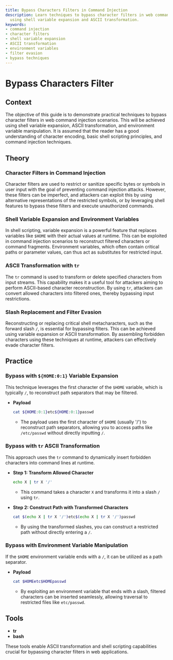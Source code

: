 ```yaml
---
title: Bypass Characters Filters in Command Injection
description: Learn techniques to bypass character filters in web command injection
  using shell variable expansion and ASCII transformation.
keywords:
- command injection
- character filters
- shell variable expansion
- ASCII transformation
- environment variables
- filter evasion
- bypass techniques
---
```


# Bypass Characters Filter

## Context

The objective of this guide is to demonstrate practical techniques to bypass character filters in web command injection scenarios. This will be achieved using shell variable expansion, ASCII transformation, and environment variable manipulation. It is assumed that the reader has a good understanding of character encoding, basic shell scripting principles, and command injection techniques.

## Theory

### Character Filters in Command Injection

Character filters are used to restrict or sanitize specific bytes or symbols in user input with the goal of preventing command injection attacks. However, these filters can be imperfect, and attackers can exploit this by using alternative representations of the restricted symbols, or by leveraging shell features to bypass these filters and execute unauthorized commands.

### Shell Variable Expansion and Environment Variables

In shell scripting, variable expansion is a powerful feature that replaces variables like `$HOME` with their actual values at runtime. This can be exploited in command injection scenarios to reconstruct filtered characters or command fragments. Environment variables, which often contain critical paths or parameter values, can thus act as substitutes for restricted input.

### ASCII Transformation with `tr`

The `tr` command is used to transform or delete specified characters from input streams. This capability makes it a useful tool for attackers aiming to perform ASCII-based character reconstruction. By using `tr`, attackers can convert allowed characters into filtered ones, thereby bypassing input restrictions.

### Slash Replacement and Filter Evasion

Reconstructing or replacing critical shell metacharacters, such as the forward slash `/`, is essential for bypassing filters. This can be achieved using variable expansion or ASCII transformation. By assembling forbidden characters using these techniques at runtime, attackers can effectively evade character filters.

## Practice

### Bypass with `${HOME:0:1}` Variable Expansion

This technique leverages the first character of the `$HOME` variable, which is typically `/`, to reconstruct path separators that may be filtered.

- **Payload**
  ```bash
  cat ${HOME:0:1}etc${HOME:0:1}passwd
  ```
  - The payload uses the first character of `$HOME` (usually '/') to reconstruct path separators, allowing you to access paths like `/etc/passwd` without directly inputting `/`.

### Bypass with `tr` ASCII Transformation

This approach uses the `tr` command to dynamically insert forbidden characters into command lines at runtime.

- **Step 1: Transform Allowed Character**
  ```bash
  echo X | tr X '/'
  ```
  - This command takes a character `X` and transforms it into a slash `/` using `tr`.

- **Step 2: Construct Path with Transformed Characters**
  ```bash
  cat $(echo X | tr X '/')etc$(echo X | tr X '/')passwd
  ```
  - By using the transformed slashes, you can construct a restricted path without directly entering a `/`.

### Bypass with Environment Variable Manipulation

If the `$HOME` environment variable ends with a `/`, it can be utilized as a path separator.

- **Payload**
  ```bash
  cat $HOMEetc$HOMEpasswd
  ```
  - By exploiting an environment variable that ends with a slash, filtered characters can be inserted seamlessly, allowing traversal to restricted files like `etc/passwd`.

## Tools

- **tr**
- **bash**

These tools enable ASCII transformation and shell scripting capabilities crucial for bypassing character filters in web applications.